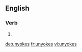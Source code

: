 
==English==

===Verb===
{{head|en}}

# {{en-third-person singular of|unyoke}}

[[de:unyokes]]
[[fr:unyokes]]
[[vi:unyokes]]